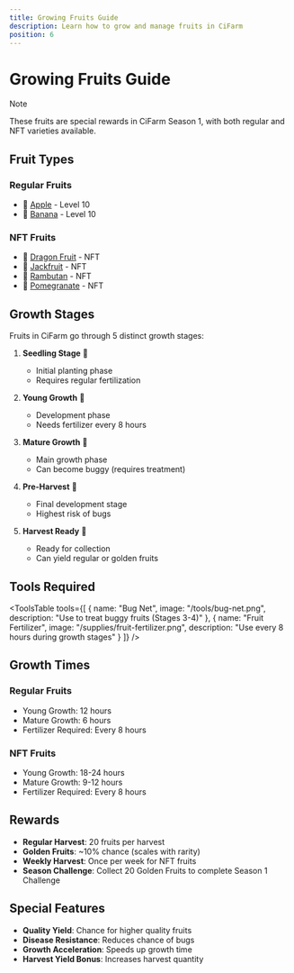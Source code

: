 ```yaml
---
title: Growing Fruits Guide
description: Learn how to grow and manage fruits in CiFarm
position: 6
---
```



# Growing Fruits Guide

> [!NOTE]
>
> These fruits are special rewards in CiFarm Season 1, with both regular and NFT varieties available.

## Fruit Types

### Regular Fruits
- 🍎 [Apple](/player-guides/growing-fruits/fruits/apple) - Level 10
- 🍌 [Banana](/player-guides/growing-fruits/fruits/banana) - Level 10

### NFT Fruits
- 🐉 [Dragon Fruit](/player-guides/growing-fruits/fruits/dragon-fruit) - NFT
- 🍈 [Jackfruit](/player-guides/growing-fruits/fruits/jackfruit) - NFT
- 🍇 [Rambutan](/player-guides/growing-fruits/fruits/rambutan) - NFT
- 🍎 [Pomegranate](/player-guides/growing-fruits/fruits/pomegranate) - NFT

## Growth Stages

Fruits in CiFarm go through 5 distinct growth stages:

1. **Seedling Stage** 🌱
   - Initial planting phase
   - Requires regular fertilization

2. **Young Growth** 🌿
   - Development phase
   - Needs fertilizer every 8 hours

3. **Mature Growth** 🌳
   - Main growth phase
   - Can become buggy (requires treatment)

4. **Pre-Harvest** 🌸
   - Final development stage
   - Highest risk of bugs

5. **Harvest Ready** 🍎
   - Ready for collection
   - Can yield regular or golden fruits

## Tools Required

<ToolsTable 
  tools={[
    {
      name: "Bug Net",
      image: "/tools/bug-net.png",
      description: "Use to treat buggy fruits (Stages 3-4)"
    },
    {
      name: "Fruit Fertilizer",
      image: "/supplies/fruit-fertilizer.png",
      description: "Use every 8 hours during growth stages"
    }
  ]} 
/>

## Growth Times

### Regular Fruits
- Young Growth: 12 hours
- Mature Growth: 6 hours
- Fertilizer Required: Every 8 hours

### NFT Fruits
- Young Growth: 18-24 hours
- Mature Growth: 9-12 hours
- Fertilizer Required: Every 8 hours

## Rewards

- **Regular Harvest**: 20 fruits per harvest
- **Golden Fruits**: ~10% chance (scales with rarity)
- **Weekly Harvest**: Once per week for NFT fruits
- **Season Challenge**: Collect 20 Golden Fruits to complete Season 1 Challenge

## Special Features

- **Quality Yield**: Chance for higher quality fruits
- **Disease Resistance**: Reduces chance of bugs
- **Growth Acceleration**: Speeds up growth time
- **Harvest Yield Bonus**: Increases harvest quantity
